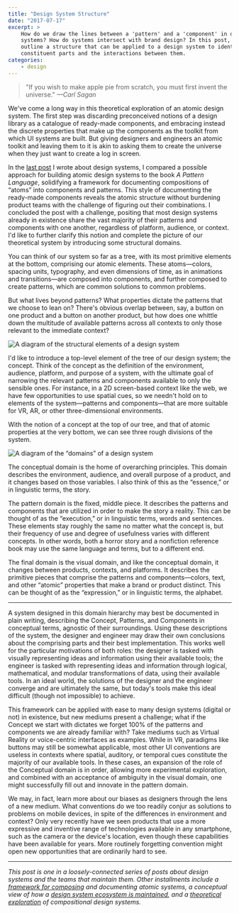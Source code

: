 ```yaml
---
title: "Design System Structure"
date: "2017-07-17"
excerpt: >
    How do we draw the lines between a 'pattern' and a 'component' in design
    systems? How do systems intersect with brand design? In this post, we
    outline a structure that can be applied to a design system to identify its
    constituent parts and the interactions between them.
categories:
    - design
---
```


> "If you wish to make apple pie from scratch, you must first invent the
> universe." _—Carl Sagan_

We've come a long way in this theoretical exploration of an atomic design
system. The first step was discarding preconceived notions of a design library
as a catalogue of ready-made components, and embracing instead the discrete
properties that make up the components as the toolkit from which UI systems are
built. But giving designers and engineers an atomic toolkit and leaving them to
it is akin to asking them to create the universe when they just want to create a
log in screen.

In the [last post](/2017/07/12/a-design-system-grammar/) I wrote about design
systems, I compared a possible approach for building atomic design systems to
the book _A Pattern Language_, solidifying a framework for documenting
compositions of “atoms” into components and patterns. This style of documenting
the ready-made components reveals the atomic structure without burdening product
teams with the challenge of figuring out their combinations. I concluded the
post with a challenge, positing that most design systems already in existence
share the vast majority of their patterns and components with one another,
regardless of platform, audience, or context. I'd like to further clarify this
notion and complete the picture of our theoretical system by introducing some
structural domains.

You can think of our system so far as a tree, with its most primitive elements
at the bottom, comprising our atomic elements. These atoms—colors, spacing
units, typography, and even dimensions of time, as in animations and
transitions—are composed into components, and further composed to create
patterns, which are common solutions to common problems.

But what lives beyond patterns? What properties dictate the patterns that we
choose to lean on? There's obvious overlap between, say, a button on one product
and a button on another product, but how does one whittle down the multitude of
available patterns across all contexts to only those relevant to the immediate
context?

<Image
    alt="A diagram of the structural elements of a design system"
    caption="The structural elements of an atomic design system: Concept, Pattern, Component, and Atom."
    height={1296}
    src="2017/07/fig-1-1.png"
    width={1296}
/>

I'd like to introduce a top-level element of the tree of our design system; the
concept. Think of the concept as the definition of the environment, audience,
platform, and purpose of a system, with the ultimate goal of narrowing the
relevant patterns and components available to only the sensible ones. For
instance, in a 2D screen-based context like the web, we have few opportunities
to use spatial cues, so we needn't hold on to elements of the system—patterns
and components—that are more suitable for VR, AR, or other three-dimensional
environments.

With the notion of a concept at the top of our tree, and that of atomic
properties at the very bottom, we can see three rough divisions of the system.

<Image
    alt="A diagram of the “domains” of a design system"
    caption="The three domains/layers of the system: Conceptual (Essence), Pattern (Execution), and Visual (Expression)"
    height={1296}
    src="2017/07/fig-1-4.png"
    width={1296}
/>

The conceptual domain is the home of overarching principles. This domain
describes the environment, audience, and overall purpose of a product, and it
changes based on those variables. I also think of this as the “essence,” or in
linguistic terms, the story.

The pattern domain is the fixed, middle piece. It describes the patterns and
components that are utilized in order to make the story a reality. This can be
thought of as the “execution,” or in linguistic terms, words and sentences.
These elements stay roughly the same no matter what the concept is, but their
frequency of use and degree of usefulness varies with different concepts. In
other words, both a horror story and a nonfiction reference book may use the
same language and terms, but to a different end.

The final domain is the visual domain, and like the conceptual domain, it
changes between products, contexts, and platforms. It describes the primitive
pieces that comprise the patterns and components—colors, text, and other
“atomic” properties that make a brand or product distinct. This can be thought
of as the “expression,” or in linguistic terms, the alphabet.

---

A system designed in this domain hierarchy may best be documented in plain
writing, describing the Concept, Patterns, and Components in conceptual terms,
agnostic of their surroundings. Using these descriptions of the system, the
designer and engineer may draw their own conclusions about the comprising parts
and their best implementation. This works well for the particular motivations of
both roles: the designer is tasked with visually representing ideas and
information using their available tools; the engineer is tasked with
representing ideas and information through logical, mathematical, and modular
transformations of data, using their available tools. In an ideal world, the
solutions of the designer and the engineer converge and are ultimately the same,
but today's tools make this ideal difficult (though not impossible) to achieve.

This framework can be applied with ease to many design systems (digital or not)
in existence, but new mediums present a challenge; what if the Concept we start
with dictates we forget 100% of the patterns and components we are already
familiar with? Take mediums such as Virtual Reality or voice-centric interfaces
as examples. While in VR, paradigms like buttons may still be somewhat
applicable, most other UI conventions are useless in contexts where spatial,
auditory, or temporal cues constitute the majority of our available tools. In
these cases, an expansion of the role of the Conceptual domain is in order,
allowing more experimental exploration, and combined with an acceptance of
ambiguity in the visual domain, one might successfully fill out and innovate in
the pattern domain.

We may, in fact, learn more about our biases as designers through the lens of a
new medium. What conventions do we too readily conjur as solutions to problems
on mobile devices, in spite of the differences in environment and context? Only
very recently have we seen products that use a more expressive and inventive
range of technologies available in any smartphone, such as the camera or the
device's location, even though these capabilities have been available for years.
More routinely forgetting convention might open new opportunities that are
ordinarily hard to see.

---

_This post is one in a loosely-connected series of posts about design systems
and the teams that maintain them. Other installments include a
[framework for composing](/2017/07/12/a-design-system-grammar/) and documenting
atomic systems, a conceptual view of how a
[design system ecosystem is maintained](/2017/06/27/paving-the-path-of-least-resistance/),
and a [theoretical exploration](/2017/03/29/designing-systems/) of compositional
design systems._
